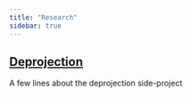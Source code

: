 ```yaml
---
title: "Research"
sidebar: true
---
```



## [Deprojection](other_projects/deprojection.qmd)
A few lines about the deprojection side-project
